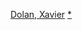 {{Navbox
| name = Xavier Dolan
| title = [[札維耶·多藍]]執導電影
| state = {{{state|autocollapse}}}
| listclass = hlist

| group1 = 電影
| list1 =
* 《[[殺死我阿媽|聽媽媽的話]]》（2009）
* 《[[心跳 (電影)|幻想戀愛]]》（2010）
* 《{{le|雙面勞倫斯|Laurence Anyways}}》（2012）
* 《[[湯姆在農莊]]》（2013）
* 《[[慈母多惡兒|親愛媽咪]]》（2014）
* 《[[不過就是世界末日]]》（2016）
* 《{{le|約翰多諾萬的死與生|The Death and Life of John F. Donovan}}》（2018）
* 《{{le|馬提亞和馬克西|Matthias & Maxime}}》（2019）

| group2 = 其他相關
| list2 =
* {{le|札維耶·多藍獲獎與提名列表|List of awards and nominations received by Xavier Dolan|榮譽}}
* {{le|曼紐爾·塔德羅|Manuel Tadros}}（父親）

}}<noinclude>
{{collapsible option}}
[[Category:加拿大電影導演模板|Dolan, Xavier]]
[[Category:泽维尔·多兰电影|*]]
</noinclude>